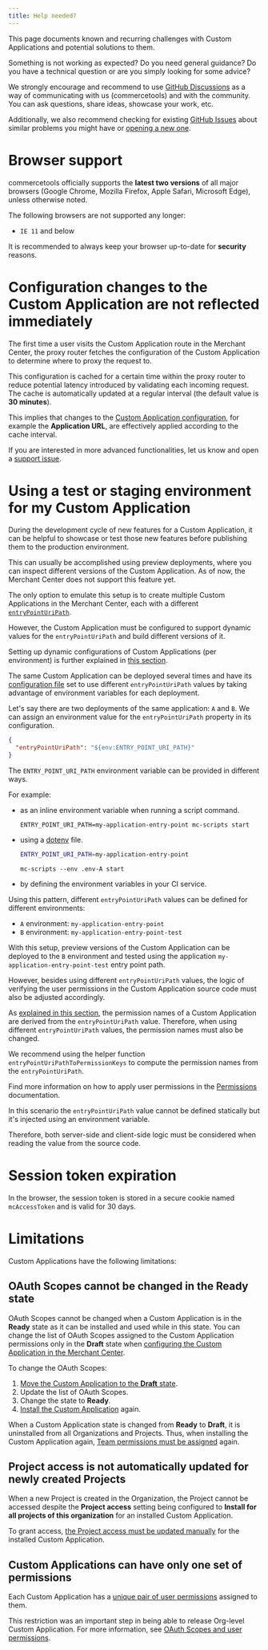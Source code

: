 ```yaml
---
title: Help needed?
---
```


<Subtitle>

This page documents known and recurring challenges with Custom Applications and potential solutions to them.

</Subtitle>

<Info>

Something is not working as expected? Do you need general guidance? Do you have a technical question or are you simply looking for some advice?

We strongly encourage and recommend to use [GitHub Discussions](https://github.com/commercetools/merchant-center-application-kit/discussions) as a way of communicating with us (commercetools) and with the community. You can ask questions, share ideas, showcase your work, etc.

Additionally, we also recommend checking for existing [GitHub Issues](https://github.com/commercetools/merchant-center-application-kit/issues) about similar problems you might have or [opening a new one](https://github.com/commercetools/merchant-center-application-kit/issues/new/choose).

</Info>

# Browser support

commercetools officially supports the **latest two versions** of all major browsers (Google Chrome, Mozilla Firefox, Apple Safari, Microsoft Edge), unless otherwise noted.

The following browsers are not supported any longer:

- `IE 11` and below

<Warning>

It is recommended to always keep your browser up-to-date for **security** reasons.

</Warning>


# Configuration changes to the Custom Application are not reflected immediately

The first time a user visits the Custom Application route in the Merchant Center, the proxy router fetches the configuration of the Custom Application to determine where to proxy the request to.

This configuration is cached for a certain time within the proxy router to reduce potential latency introduced by validating each incoming request. The cache is automatically updated at a regular interval (the default value is **30 minutes**).

This implies that changes to the [Custom Application configuration](https://docs.commercetools.com/merchant-center/managing-custom-applications), for example the **Application URL**, are effectively applied according to the cache interval.

<Info>

If you are interested in more advanced functionalities, let us know and open a [support issue](https://github.com/commercetools/merchant-center-application-kit/issues/new/choose).

</Info>

# Using a test or staging environment for my Custom Application

During the development cycle of new features for a Custom Application, it can be helpful to showcase or test those new features before publishing them to the production environment.

This can usually be accomplished using preview deployments, where you can inspect different versions of the Custom Application. As of now, the Merchant Center does not support this feature yet.

The only option to emulate this setup is to create multiple Custom Applications in the Merchant Center, each with a different [`entryPointUriPath`](/api-reference/application-config#entrypointuripath).

However, the Custom Application must be configured to support dynamic values for the `entryPointUriPath` and build different versions of it.

<Info>

Setting up dynamic configurations of Custom Applications (per environment) is further explained in [this section](/api-reference/application-config#environment-variable-references).

</Info>

The same Custom Application can be deployed several times and have its [configuration file](/api-reference/application-config) set to use different `entryPointUriPath` values by taking advantage of environment variables for each deployment.

Let's say there are two deployments of the same application: `A` and `B`. We can assign an environment value for the `entryPointUriPath` property in its configuration.

```json
{
  "entryPointUriPath": "${env:ENTRY_POINT_URI_PATH}"
}
```

The `ENTRY_POINT_URI_PATH` environment variable can be provided in different ways.

For example:
- as an inline environment variable when running a script command.

  ```console
  ENTRY_POINT_URI_PATH=my-application-entry-point mc-scripts start
  ```

- using a [dotenv](https://github.com/motdotla/dotenv) file.

  ```bash title=".env-A"
  ENTRY_POINT_URI_PATH=my-application-entry-point
  ```

  ```console
  mc-scripts --env .env-A start
  ```

- by defining the environment variables in your CI service.

Using this pattern, different `entryPointUriPath` values can be defined for different environments:
* `A` environment: `my-application-entry-point`
* `B` environment: `my-application-entry-point-test`

With this setup, preview versions of the Custom Application can be deployed to the `B` environment and tested using the application `my-application-entry-point-test` entry point path.

However, besides using different `entryPointUriPath` values, the logic of verifying the user permissions in the Custom Application source code must also be adjusted accordingly.

As [explained in this section](/migrating-from-project-level-custom-applications#choose-the-entrypointuripath), the permission names of a Custom Application are derived from the `entryPointUriPath` value. Therefore, when using different `entryPointUriPath` values, the permission names must also be changed.

We recommend using the helper function `entryPointUriPathToPermissionKeys` to compute the permission names from the `entryPointUriPath`.

Find more information on how to apply user permissions in the [Permissions](/development/permissions) documentation.

<Info>

In this scenario the `entryPointUriPath` value cannot be defined statically but it's injected using an environment variable.

Therefore, both server-side and client-side logic must be considered when reading the value from the source code.

<MultiCodeExample title="Channels">
  <CodeExample path="help-needed/entry-point-uri-path.js" highlightLines={[4,5,6,7]} />
  <CodeExample path="help-needed/entry-point-uri-path.ts" highlightLines={[7,8,9,10]} />
</MultiCodeExample>
</Info>

# Session token expiration

In the browser, the session token is stored in a secure cookie named `mcAccessToken` and is valid for 30 days.


# Limitations


Custom Applications have the following limitations:

## OAuth Scopes cannot be changed in the Ready state

OAuth Scopes cannot be changed when a Custom Application is in the **Ready** state as it can be installed and used while in this state. You can change the list of OAuth Scopes assigned to the Custom Application permissions only in the **Draft** state when [configuring the Custom Application in the Merchant Center](https://docs.commercetools.com/merchant-center/managing-custom-applications#configuring-custom-applications).

To change the OAuth Scopes:

1. [Move the Custom Application to the **Draft** state](https://docs.commercetools.com/merchant-center/managing-custom-applications#moving-the-custom-applications-to-the-draft-state).
2. Update the list of OAuth Scopes.
3. Change the state to **Ready**.
4. [Install the Custom Application](https://docs.commercetools.com/merchant-center/managing-custom-applications#installing-a-custom-application) again.

<Info>

When a Custom Application state is changed from **Ready** to **Draft**, it is uninstalled from all Organizations and Projects. Thus, when installing the Custom Application again, [Team permissions must be assigned](https://docs.commercetools.com/merchant-center/managing-custom-applications#assigning-team-permissions)  again.

</Info>

## Project access is not automatically updated for newly created Projects

When a new Project is created in the Organization, the Project cannot be accessed despite the **Project access** setting being configured to **Install for all projects of this organization** for an installed Custom Application.

To grant access, [the Project access must be updated manually](https://docs.commercetools.com/merchant-center/managing-custom-applications#updating-projects-access) for the installed Custom Application.

## Custom Applications can have only one set of permissions

Each Custom Application has a [unique pair of user permissions](/concepts/oauth-scopes-and-user-permissions) assigned to them.

This restriction was an important step in being able to release Org-level Custom Application. For more information, see [OAuth Scopes and user permissions](/migrating-from-project-level-custom-applications#oauth-scopes-and-user-permissions).

